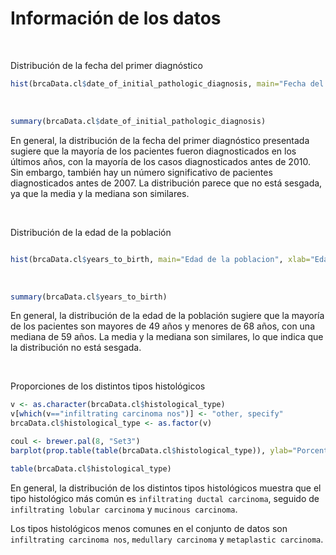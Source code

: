 
# Información de los datos

<br>

Distribución de la fecha del primer diagnóstico

```r
hist(brcaData.cl$date_of_initial_pathologic_diagnosis, main="Fecha del primer diagnóstico", xlab="Fecha", col = "lightblue")
```

<br>

```r
summary(brcaData.cl$date_of_initial_pathologic_diagnosis)
```


En general, la distribución de la fecha del primer diagnóstico presentada sugiere que la mayoría de los pacientes fueron diagnosticados en los últimos años, con la mayoría de los casos diagnosticados antes de 2010. Sin embargo, también hay un número significativo de pacientes diagnosticados antes de 2007. La distribución parece que no está sesgada, ya que la media y la mediana son similares.

<br>

Distribución de la edad de la población

```r

```

```r
hist(brcaData.cl$years_to_birth, main="Edad de la poblacion", xlab="Edad", col = "lightblue")
```

<br>

```r
summary(brcaData.cl$years_to_birth)
```
En general, la distribución de la edad de la población sugiere que la mayoría de los pacientes son mayores de 49 años y menores de 68 años, con una mediana de 59 años. La media y la mediana son similares, lo que indica que la distribución no está sesgada.

<br>

Proporciones de los distintos tipos histológicos

```r
v <- as.character(brcaData.cl$histological_type)
v[which(v=="infiltrating carcinoma nos")] <- "other, specify"
brcaData.cl$histological_type <- as.factor(v)
```

```r
coul <- brewer.pal(8, "Set3")
barplot(prop.table(table(brcaData.cl$histological_type)), ylab="Porcentaje", col=coul, cex.names=0.4)
```


```r
table(brcaData.cl$histological_type)
```


En general, la distribución de los distintos tipos histológicos muestra que el tipo histológico más común es `infiltrating ductal carcinoma`, seguido de `infiltrating lobular carcinoma` y `mucinous carcinoma`.

Los tipos histológicos menos comunes en el conjunto de datos son `infiltrating carcinoma nos`, `medullary carcinoma` y `metaplastic carcinoma`.

<br>
<br>
<br>
